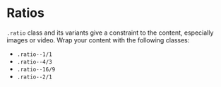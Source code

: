 
<Meta of={RatiosStories} />

# Ratios

`.ratio` class and its variants give a constraint to the content, especially images or video. Wrap your content with the following classes:

- `.ratio--1/1`
- `.ratio--4/3`
- `.ratio--16/9`
- `.ratio--2/1`

<Canvas className="storybook-demo-ratio" of={RatiosStories.Example} />
